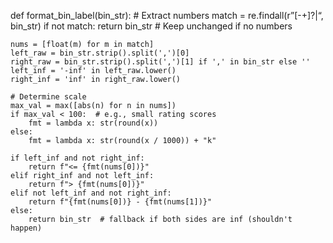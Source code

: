 def format_bin_label(bin_str):
    # Extract numbers
    match = re.findall(r"[-+]?\d*\.\d+|\d+", bin_str)
    if not match:
        return bin_str  # Keep unchanged if no numbers

    nums = [float(m) for m in match]
    left_raw = bin_str.strip().split(',')[0]
    right_raw = bin_str.strip().split(',')[1] if ',' in bin_str else ''
    left_inf = '-inf' in left_raw.lower()
    right_inf = 'inf' in right_raw.lower()

    # Determine scale
    max_val = max([abs(n) for n in nums])
    if max_val < 100:  # e.g., small rating scores
        fmt = lambda x: str(round(x))
    else:
        fmt = lambda x: str(round(x / 1000)) + "k"

    if left_inf and not right_inf:
        return f"<= {fmt(nums[0])}"
    elif right_inf and not left_inf:
        return f"> {fmt(nums[0])}"
    elif not left_inf and not right_inf:
        return f"{fmt(nums[0])} - {fmt(nums[1])}"
    else:
        return bin_str  # fallback if both sides are inf (shouldn't happen)